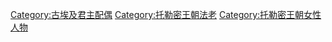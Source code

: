 [[Category:古埃及君主配偶|Category:古埃及君主配偶]]
[[Category:托勒密王朝法老|Category:托勒密王朝法老]]
[[Category:托勒密王朝女性人物|Category:托勒密王朝女性人物]]